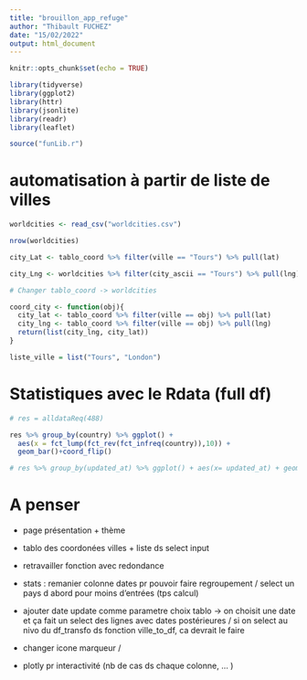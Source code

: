 ```yaml
---
title: "brouillon_app_refuge"
author: "Thibault FUCHEZ"
date: "15/02/2022"
output: html_document
---
```


```r
knitr::opts_chunk$set(echo = TRUE)
```

```r
library(tidyverse)
library(ggplot2)
library(httr)
library(jsonlite)
library(readr)
library(leaflet)
```

```r
source("funLib.r")
```

# automatisation à partir de liste de villes

```r
worldcities <- read_csv("worldcities.csv")
```

```r
nrow(worldcities)
```

```r
city_Lat <- tablo_coord %>% filter(ville == "Tours") %>% pull(lat)
```

```r
city_Lng <- worldcities %>% filter(city_ascii == "Tours") %>% pull(lng)
```

```r
# Changer tablo_coord -> worldcities

coord_city <- function(obj){
  city_lat <- tablo_coord %>% filter(ville == obj) %>% pull(lat)
  city_lng <- tablo_coord %>% filter(ville == obj) %>% pull(lng)
  return(list(city_lng, city_lat))
}
```

```r
liste_ville = list("Tours", "London")
```

# Statistiques avec le Rdata (full df)

```r
# res = alldataReq(488)
```

```r
res %>% group_by(country) %>% ggplot() +
  aes(x = fct_lump(fct_rev(fct_infreq(country)),10)) +
  geom_bar()+coord_flip()
```

```r
# res %>% group_by(updated_at) %>% ggplot() + aes(x= updated_at) + geom_bar()
```

# A penser 

- page présentation + thème
- tablo des coordonées villes + liste ds select input
- retravailler fonction avec redondance

- stats : remanier colonne dates pr pouvoir faire regroupement / select un pays d abord pour moins d'entrées (tps calcul)

- ajouter date update comme parametre choix tablo -> on choisit une date et ça fait un select des lignes avec dates postérieures / si on select au nivo du df_transfo ds fonction ville_to_df, ca devrait le faire 
- changer icone marqueur /

- plotly pr interactivité (nb de cas ds chaque colonne, ... )
